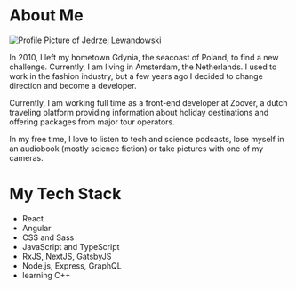 
# About Me

<div className={styles.aboutImage}>
  <Image
    src="/images/profile_bleeve_front_opt.jpg"
    alt="Profile Picture of Jedrzej Lewandowski"
    layout="fill"
    objectFit="cover"
  />
</div>

In 2010, I left my hometown Gdynia, the seacoast of Poland, to find a new challenge. Currently, I am living in Amsterdam, the Netherlands. I used to work in the fashion industry, but a few years ago I decided to change direction and become a developer.

Currently, I am working full time as a front-end developer at Zoover, a dutch traveling platform providing information about holiday destinations and offering packages from major tour operators.

In my free time, I love to listen to tech and science podcasts, lose myself in an audiobook (mostly science fiction) or take pictures with one of my cameras.

<div className={styles.techStack}>

# My Tech Stack

- <FaReact /> React
- <FaAngular /> Angular
- <FaCss3 /> CSS and Sass
- <FaJs /> JavaScript and TypeScript
- <FaCode /> RxJS, NextJS, GatsbyJS
- <FaNodeJs /> Node.js, Express, GraphQL
- <FaUserGraduate /> learning C++

</div>
